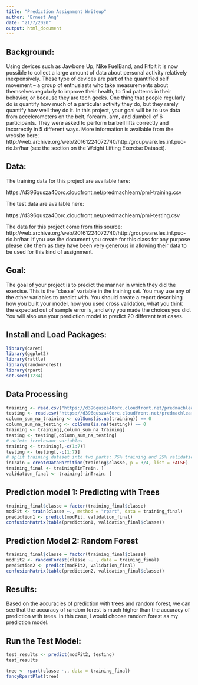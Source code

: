 ```yaml
---
title: "Prediction Assignment Writeup"
author: "Ernest Ang"
date: "21/7/2020"
output: html_document
---
```


## Background:
Using devices such as Jawbone Up, Nike FuelBand, and Fitbit it is now possible to collect a large amount of data about personal activity relatively inexpensively. These type of devices are part of the quantified self movement – a group of enthusiasts who take measurements about themselves regularly to improve their health, to find patterns in their behavior, or because they are tech geeks. One thing that people regularly do is quantify how much of a particular activity they do, but they rarely quantify how well they do it. In this project, your goal will be to use data from accelerometers on the belt, forearm, arm, and dumbell of 6 participants. They were asked to perform barbell lifts correctly and incorrectly in 5 different ways. More information is available from the website here: http://web.archive.org/web/20161224072740/http:/groupware.les.inf.puc-rio.br/har (see the section on the Weight Lifting Exercise Dataset).

## Data:
The training data for this project are available here:

https://d396qusza40orc.cloudfront.net/predmachlearn/pml-training.csv

The test data are available here:

https://d396qusza40orc.cloudfront.net/predmachlearn/pml-testing.csv

The data for this project come from this source: http://web.archive.org/web/20161224072740/http:/groupware.les.inf.puc-rio.br/har. If you use the document you create for this class for any purpose please cite them as they have been very generous in allowing their data to be used for this kind of assignment.

## Goal:
The goal of your project is to predict the manner in which they did the exercise. This is the "classe" variable in the training set. You may use any of the other variables to predict with. You should create a report describing how you built your model, how you used cross validation, what you think the expected out of sample error is, and why you made the choices you did. You will also use your prediction model to predict 20 different test cases.

## Install and Load Packages:
```r
library(caret)
library(ggplot2)
library(rattle)
library(randomForest)
library(rpart)
set.seed(1234)
```

## Data Processing
```r
training <- read.csv("https://d396qusza40orc.cloudfront.net/predmachlearn/pml-training.csv", na.strings = c("NA", " ", "#DIV/0!"))
testing <- read.csv("https://d396qusza40orc.cloudfront.net/predmachlearn/pml-testing.csv", na.strings = c("NA", " ", "#DIV/0!"))
column_sum_na_training <- colSums(is.na(training)) == 0
column_sum_na_testing <- colSums(is.na(testing)) == 0
training <- training[,column_sum_na_training]
testing <- testing[,column_sum_na_testing]
# delete irrelevant variables
training <- training[,-c(1:7)]
testing <- testing[,-c(1:7)]
# split training dataset into two parts: 75% training and 25% validation
inTrain = createDataPartition(training$classe, p = 3/4, list = FALSE)
training_final <- training[inTrain, ]
validation_final <- training[-inTrain, ]
```

## Prediction model 1: Predicting with Trees
```r
training_final$classe = factor(training_final$classe) 
modFit <- train(classe ~., method = "rpart", data = training_final)
prediction1 <- predict(modFit, validation_final)
confusionMatrix(table(prediction1, validation_final$classe))
```

## Prediction Model 2: Random Forest
```r
training_final$classe = factor(training_final$classe) 
modFit2 <- randomForest(classe ~. , data = training_final)
prediction2 <- predict(modFit2, validation_final)
confusionMatrix(table(prediction2, validation_final$classe))
```

## Results:
Based on the accuracies of prediction with trees and random forest, we can see that the accuracy of random forest is much higher than the accuracy of prediction with trees. In this case, I would choose random forest as my prediction model. 

## Run the Test Model:
```r
test_results <- predict(modFit2, testing)
test_results
```

```r
tree <- rpart(classe ~., data = training_final)
fancyRpartPlot(tree)
```
